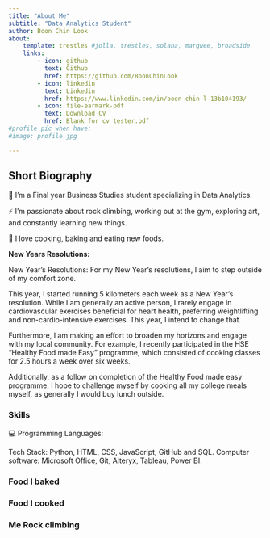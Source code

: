 ```yaml
---
title: "About Me"
subtitle: "Data Analytics Student"
author: Boon Chin Look
about: 
    template: trestles #jolla, trestles, solana, marquee, broadside
    links:
        - icon: github
          text: Github
          href: https://github.com/BoonChinLook
        - icon: linkedin
          text: Linkedin
          href: https://www.linkedin.com/in/boon-chin-l-13b104193/
        - icon: file-earmark-pdf
          text: Download CV
          href: Blank for cv tester.pdf
#profile pic when have:
#image: profile.jpg

---
```

<!--Bio -->
## Short Biography
🌱 I’m a Final year Business Studies student specializing in Data Analytics.

⚡ I’m passionate about rock climbing, working out at the gym, exploring art, and constantly learning new things.

🍕 I love cooking, baking and eating new foods.

<!--New Years resolutions-->
**New Years Resolutions:**

New Year's Resolutions: For my New Year's resolutions, I aim to step outside of my comfort zone.

This year, I started running 5 kilometers each week as a New Year's resolution. While I am generally an active person, I rarely engage in cardiovascular exercises beneficial for heart health, preferring weightlifting and non-cardio-intensive exercises. This year, I intend to change that.

Furthermore, I am making an effort to broaden my horizons and engage with my local community. For example, I recently participated in the HSE "Healthy Food made Easy" programme, which consisted of cooking classes for 2.5 hours a week over six weeks.

Additionally, as a follow on completion of the Healthy Food made easy programme, I hope to challenge myself by cooking all my college meals myself, as generally I would buy lunch outside.

### Skills

💻 Programming Languages:

Tech Stack:  Python, HTML, CSS, JavaScript, GitHub and SQL. 
Computer software:  Microsoft Office, Git, Alteryx, Tableau, Power BI. 

### Food I baked

### Food I cooked

### Me Rock climbing
